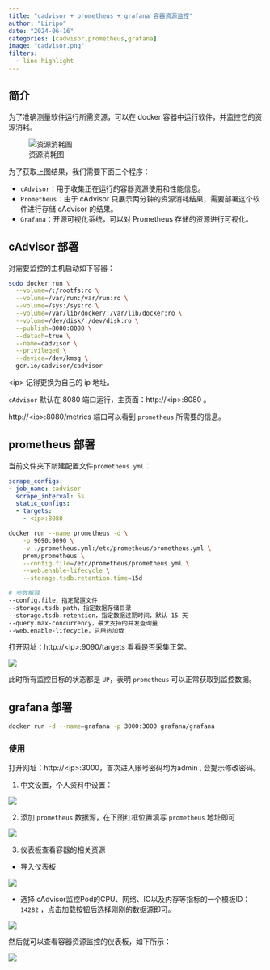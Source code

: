 ```yaml
---
title: "cadvisor + prometheus + grafana 容器资源监控"
author: "Liripo"
date: "2024-06-16"
categories: [cadvisor,prometheus,grafana]
image: "cadvisor.png"
filters:
  - line-highlight
---
```


## 简介

为了准确测量软件运行所需资源，可以在 docker 容器中运行软件，并监控它的资源消耗。

![资源消耗图](./cpu_mem.png)

为了获取上图结果，我们需要下面三个程序：

-   `cAdvisor`：用于收集正在运行的容器资源使用和性能信息。
-   `Prometheus`：由于 cAdvisor 只展示两分钟的资源消耗结果，需要部署这个软件进行存储 cAdvisor 的结果。
-   `Grafana`：开源可视化系统，可以对 Prometheus 存储的资源进行可视化。

## cAdvisor 部署

对需要监控的主机启动如下容器：

``` bash
sudo docker run \
  --volume=/:/rootfs:ro \
  --volume=/var/run:/var/run:ro \
  --volume=/sys:/sys:ro \
  --volume=/var/lib/docker/:/var/lib/docker:ro \
  --volume=/dev/disk/:/dev/disk:ro \
  --publish=8080:8080 \
  --detach=true \
  --name=cadvisor \
  --privileged \
  --device=/dev/kmsg \
  gcr.io/cadvisor/cadvisor
```

::: callout-tip
\<ip\> 记得更换为自己的 ip 地址。
:::

`cAdvisor` 默认在 8080 端口运行，主页面：http://\<ip\>:8080 。

http://\<ip\>:8080/metrics 端口可以看到 `prometheus` 所需要的信息。

## prometheus 部署

当前文件夹下新建配置文件`prometheus.yml`：

``` .yaml
scrape_configs:
- job_name: cadvisor
  scrape_interval: 5s
  static_configs:
  - targets:
    - <ip>:8080
```

``` bash
docker run --name prometheus -d \
    -p 9090:9090 \
    -v ./prometheus.yml:/etc/prometheus/prometheus.yml \
    prom/prometheus \
    --config.file=/etc/prometheus/prometheus.yml \
    --web.enable-lifecycle \
    --storage.tsdb.retention.time=15d

# 参数解释
--config.file，指定配置文件
--storage.tsdb.path，指定数据存储目录
--storage.tsdb.retention，指定数据过期时间，默认 15 天
--query.max-concurrency，最大支持的并发查询量
--web.enable-lifecycle，启用热加载
```

打开网址：http://\<ip\>:9090/targets 看看是否采集正常。

![](./target.jpg)

此时所有监控目标的状态都是 `UP`，表明 `prometheus` 可以正常获取到监控数据。

## grafana 部署

``` bash
docker run -d --name=grafana -p 3000:3000 grafana/grafana
```

### 使用

打开网址：http://\<ip\>:3000，首次进入账号密码均为admin , 会提示修改密码。

1.  中文设置，个人资料中设置：

![](set_cn.png)

2.  添加 `prometheus` 数据源，在下图红框位置填写 `prometheus` 地址即可

![](./add_source.png)

3.  仪表板查看容器的相关资源

-   导入仪表板

![](import.png)

-   选择 cAdvisor监控Pod的CPU、网络、IO以及内存等指标的一个模板ID：`14282` ，点击加载按钮后选择刚刚的数据源即可。

![](id.png)

然后就可以查看容器资源监控的仪表板，如下所示：

![](dashboard.png)
